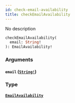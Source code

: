 ```yaml
---
id: check-email-availability
title: checkEmailAvailability
---
```


No description

```graphql
checkEmailAvailability(
  email: String!
): EmailAvailability!

```

### Arguments

#### `email` ([`String!`](/docs/graphql/scalars/string))

### Type

#### [`EmailAvailability`](/docs/graphql/objects/email-availability)
